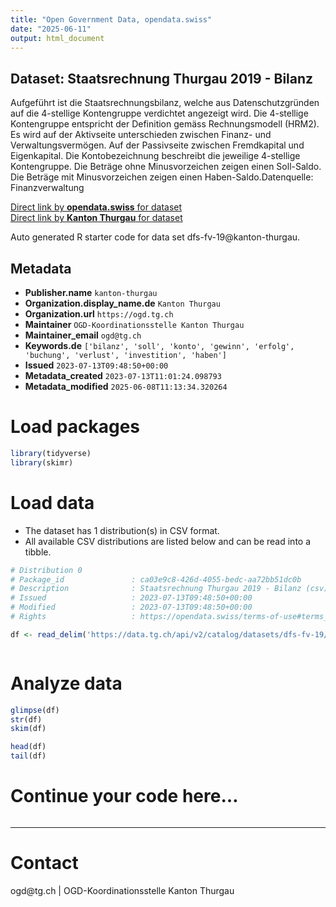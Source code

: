 ```yaml
---
title: "Open Government Data, opendata.swiss"
date: "2025-06-11"
output: html_document
---
```


## Dataset: Staatsrechnung Thurgau 2019 - Bilanz

Aufgeführt ist die Staatsrechnungsbilanz, welche aus Datenschutzgründen auf die 4-stellige Kontengruppe verdichtet angezeigt wird. Die 4-stellige Kontengruppe entspricht der Definition gemäss Rechnungsmodell (HRM2). Es wird auf der Aktivseite unterschieden zwischen Finanz- und Verwaltungsvermögen. Auf der Passivseite zwischen Fremdkapital und Eigenkapital. Die Kontobezeichnung beschreibt die jeweilige 4-stellige Kontengruppe. Die Beträge ohne Minusvorzeichen zeigen einen Soll-Saldo. Die Beträge mit Minusvorzeichen zeigen einen Haben-Saldo.Datenquelle: Finanzverwaltung

[Direct link by **opendata.swiss** for dataset](https://opendata.swiss/de/dataset/staatsrechnung-thurgau-2019-bilanz)<br>
[Direct link by **Kanton Thurgau** for dataset](https://data.tg.ch/explore/dataset/dfs-fv-19/)

Auto generated R starter code for data set dfs-fv-19@kanton-thurgau.

## Metadata

- **Publisher.name** `kanton-thurgau`
- **Organization.display_name.de** `Kanton Thurgau`
- **Organization.url** `https://ogd.tg.ch`
- **Maintainer** `OGD-Koordinationsstelle Kanton Thurgau`
- **Maintainer_email** `ogd@tg.ch`
- **Keywords.de** `['bilanz', 'soll', 'konto', 'gewinn', 'erfolg', 'buchung', 'verlust', 'investition', 'haben']`
- **Issued** `2023-07-13T09:48:50+00:00`
- **Metadata_created** `2023-07-13T11:01:24.098793`
- **Metadata_modified** `2025-06-08T11:13:34.320264`


# Load packages

```r

library(tidyverse)
library(skimr)

```

# Load data

-   The dataset has 1 distribution(s) in CSV format.
-   All available CSV distributions are listed below and can be read into a tibble.

```r

# Distribution 0
# Package_id               : ca03e9c8-426d-4055-bedc-aa72bb51dc0b
# Description              : Staatsrechnung Thurgau 2019 - Bilanz (csv)
# Issued                   : 2023-07-13T09:48:50+00:00
# Modified                 : 2023-07-13T09:48:50+00:00
# Rights                   : https://opendata.swiss/terms-of-use#terms_by

df <- read_delim('https://data.tg.ch/api/v2/catalog/datasets/dfs-fv-19/exports/csv?use_labels=true')



```

# Analyze data

```r

glimpse(df)
str(df)
skim(df)

head(df)
tail(df)

```

# Continue your code here...

```r

```

------------------------------------------------------------------------

# Contact

ogd@tg.ch | OGD-Koordinationsstelle Kanton Thurgau
